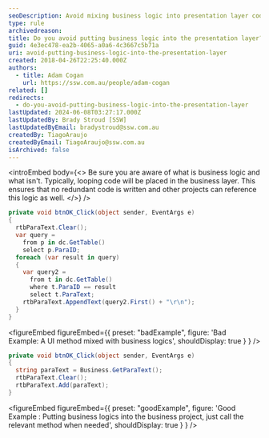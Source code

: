```yaml
---
seoDescription: Avoid mixing business logic into presentation layer code by separating concerns and placing business logic in a separate layer for reuse and maintainability.
type: rule
archivedreason:
title: Do you avoid putting business logic into the presentation layer?
guid: 4e3ec478-ea2b-4065-a0a6-4c3667c5b71a
uri: avoid-putting-business-logic-into-the-presentation-layer
created: 2018-04-26T22:25:40.000Z
authors:
  - title: Adam Cogan
    url: https://ssw.com.au/people/adam-cogan
related: []
redirects:
  - do-you-avoid-putting-business-logic-into-the-presentation-layer
lastUpdated: 2024-06-08T03:27:17.000Z
lastUpdatedBy: Brady Stroud [SSW]
lastUpdatedByEmail: bradystroud@ssw.com.au
createdBy: TiagoAraujo
createdByEmail: TiagoAraujo@ssw.com.au
isArchived: false
---
```


<introEmbed
  body={<>
Be sure you are aware of what is business logic and what isn't. Typically, looping code will be placed in the business layer. This ensures that no redundant code is written and other projects can reference this logic as well.
  </>}
/>
```cs
private void btnOK_Click(object sender, EventArgs e)
{
  rtbParaText.Clear();
  var query =
    from p in dc.GetTable()
    select p.ParaID;
  foreach (var result in query)
  {
    var query2 =
      from t in dc.GetTable()
      where t.ParaID == result
      select t.ParaText;
    rtbParaText.AppendText(query2.First() + "\r\n");
  }
}
```

<figureEmbed figureEmbed={{
  preset: "badExample",
  figure: 'Bad Example: A UI method mixed with business logics',
  shouldDisplay: true
} } />


```cs
private void btnOK_Click(object sender, EventArgs e)
{
  string paraText = Business.GetParaText();
  rtbParaText.Clear();
  rtbParaText.Add(paraText);
}
```

<figureEmbed figureEmbed={{
  preset: "goodExample",
  figure: 'Good Example : Putting business logics into the business project, just call the relevant method when needed',
  shouldDisplay: true
} } />
